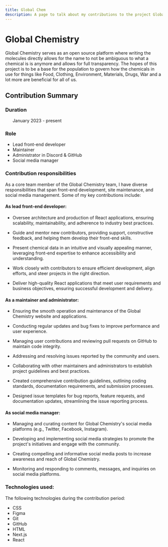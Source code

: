 ```yaml
---
title: Global Chem
description: A page to talk about my contributions to the project Global Chem.
---
```



# Global Chemistry

<Hero
  src="/GlobalChem-logo.png"
  alt="Global Chemistry written in red with a molecule on the right side in gray and red."
  repo="https://github.com/Global-Chem"
  href="https://globalchemistry.org/"
/>

Global Chemistry serves as an open source platform where writing the molecules directly allows for the name to not be ambiguous to what a chemical is is anymore and allows for full transparency. The hopes of this project is to be a base for the population to govern how the chemicals in use for things like Food, Clothing, Environment, Materials, Drugs, War and a lot more are beneficial for all of us.

## Contribution Summary

### Duration

&nbsp;&nbsp;&nbsp;&nbsp;&nbsp;&nbsp;January 2023 - present

### Role

- Lead front-end developer
- Maintainer
- Administrator in Discord & GitHub
- Social media manager

### Contribution responsibilities

As a core team member of the Global Chemistry team, I have diverse responsibilities that span front-end development, site maintenance, and social media management. Some of my key contributions include:

#### As lead front-end developer:

- Oversee architecture and production of React applications, ensuring scalability, maintainability, and adherence to industry best practices.

- Guide and mentor new contributors, providing support, constructive feedback, and helping them develop their front-end skills.

- Present chemical data in an intuitive and visually appealing manner, leveraging front-end expertise to enhance accessibility and understanding.

- Work closely with contributors to ensure efficient development, align efforts, and steer projects in the right direction.

- Deliver high-quality React applications that meet user requirements and business objectives, ensuring successful development and delivery.

#### As a maintainer and administrator:

- Ensuring the smooth operation and maintenance of the Global Chemistry website and applications.

- Conducting regular updates and bug fixes to improve performance and user experience.

- Managing user contributions and reviewing pull requests on GitHub to maintain code integrity.

- Addressing and resolving issues reported by the community and users.

- Collaborating with other maintainers and administrators to establish project guidelines and best practices.

- Created comprehensive contribution guidelines, outlining coding standards, documentation requirements, and submission processes.

- Designed issue templates for bug reports, feature requests, and documentation updates, streamlining the issue reporting process.

#### As social media manager:

- Managing and curating content for Global Chemistry's social media platforms (e.g., Twitter, Facebook, Instagram).

- Developing and implementing social media strategies to promote the project's initiatives and engage with the community.

- Creating compelling and informative social media posts to increase awareness and reach of Global Chemistry.

- Monitoring and responding to comments, messages, and inquiries on social media platforms.

### Technologies used:

The following technologies during the contribution period:

- CSS
- Figma
- Git
- GitHub
- HTML
- Next.js
- React
